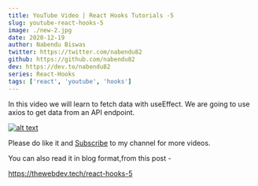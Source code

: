 ```yaml
---
title: YouTube Video | React Hooks Tutorials -5
slug: youtube-react-hooks-5
image: ./new-2.jpg
date: 2020-12-19
author: Nabendu Biswas
twitter: https://twitter.com/nabendu82
github: https://github.com/nabendu82
dev: https://dev.to/nabendu82
series: React-Hooks
tags: ['react', 'youtube', 'hooks']
---
```


In this video we will learn to fetch data with useEffect. We are going to use axios to get data from an API endpoint.

<div className={styles.image__small}>

[![alt text](https://res.cloudinary.com/dxkxvfo2o/image/upload/v1608451216/React-hooks-5_wulrlx.png)](https://www.youtube.com/watch?v=F-y-pJEB1ig "React Hooks")

</div>

Please do like it and [Subscribe](https://www.youtube.com/channel/UCRf7mazcufqZxd2pR3oQJuQ?sub_confirmation=1) to my channel for more videos.

You can also read it in blog format,from this post -

https://thewebdev.tech/react-hooks-5